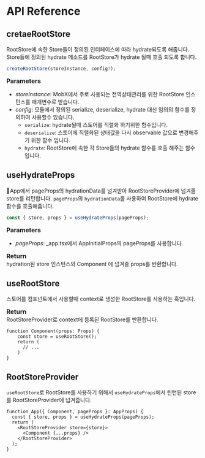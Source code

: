 # API Reference

## cretaeRootStore
RootStore에 속한 Store들이 정의된 인터페이스에 따라 hydrate되도록 해줍니다.
Store들에 정의된 hydrate 메소드를 RootStore가 hydrate 될때 호출 되도록 합니다.

```typescript
createRootStore(storeInstance, config?);
```

<font size="3">**Parameters**</font><br/>
- *storeInstance*: MobX에서 주로 사용되는 전역상태관리를 위한 RootStore 인스턴스를 매개변수로 받습니다.
- *config*: 모듈에서 정의된 serialize, deserialize, hydrate 대신 임의의 함수를 정의하여 사용할수 있습니다.
  - `serialize`: hydrate될때 스토어를 직렬화 하기위한 함수입니다.
  - `deserialize`: 스토어에 직렬화된 상태값을 다시 observable 값으로 변경해주기 위한 함수 입니다.
  - `hydrate`: RootStore에 속한 각 Store들의 hydrate 함수를 호출 해주는 함수입니다.



## useHydrateProps

App에서 pageProps의 hydrationData를 넘겨받아 RootStoreProvider에 넘겨줄 store를 리턴합니다.
`pageProps`의 `hydrationData`를 사용하여 RootStore에 hydrate함수를 호출해줍니다.

```typescript
const { store, props } = useHydrateProps(pageProps);
```

<font size="3">**Parameters**</font><br />
- *pageProps*: _app.tsx에서 AppInitialProps의 pageProps를 사용합니다.

<font size="3">**Return**</font><br />
hydration된 store 인스턴스와 Component 에 넘겨줄 props를 반환합니다.

## useRootStore

스토어를 컴포넌트에서 사용할때 context로 생성한 RootStore를 사용하는 훅입니다.

<font size="3">**Return**</font><br />
RootStoreProvider로 context에 등록된 RootStore를 반환합니다.
```tsx {2}
function Component(props: Props) {
    const store = useRootStore();
    return (
      // ...
    )
}
```


## RootStoreProvider

`useRootStore`로 RootStore를 사용하기 위해서 
`useHydrateProps`에서 린턴된 store를 RootStoreProvider에 넙겨줍니다.

```tsx {2}
function App({ Component, pageProps }: AppProps) {
  const { store, props } = useHydrateProps(pageProps);
  return (
    <RootStoreProvider store={store}>
      <Component {...props} />
    </RootStoreProvider>
  );
}
```
